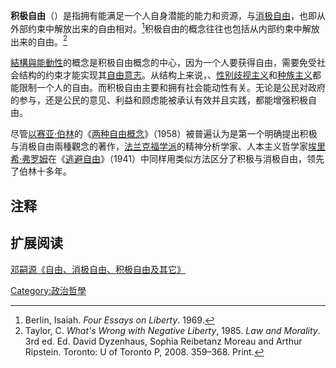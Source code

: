 {{Liberalism}}
'''积极自由'''（{{lang-en|'''Positive liberty'''}}）是指拥有能满足一个人自身潜能的能力和资源，与[[消极自由|消极自由]]，也即从外部约束中解放出来的自由相对。<ref name=autogenerated1>Berlin, Isaiah. ''Four Essays on Liberty''. 1969.</ref>积极自由的概念往往也包括从内部约束中解放出来的自由。<ref name=Taylor>Taylor, C. ''What's Wrong with Negative Liberty'', 1985. ''Law and Morality''. 3rd ed. Ed. David Dyzenhaus, Sophia Reibetanz Moreau and Arthur Ripstein. Toronto: U of Toronto P, 2008. 359–368. Print.</ref>

[[結構與能動性|結構與能動性]]的概念是积极自由概念的中心，因为一个人要获得自由，需要免受社会结构的约束才能实现其[[自由意志|自由意志]]。从结构上来说，{{link-en|阶级歧视主义|Classism}}、[[性别歧视主义|性别歧视主义]]和[[种族主义|种族主义]]都能限制一个人的自由。而积极自由主要和拥有社会能动性有关。无论是公民对政府的参与，还是公民的意见、利益和顾虑能被承认有效并且实践，都能增强积极自由。

尽管[[以赛亚·伯林|以赛亚·伯林]]的《[[两种自由概念|两种自由概念]]》（1958）被普遍认为是第一个明确提出积极与消极自由兩種觀念的著作，[[法兰克福学派|法兰克福学派]]的精神分析学家、人本主义哲学家[[埃里希·弗罗姆|埃里希·弗罗姆]]在《[[逃避自由|逃避自由]]》（1941）中同样用类似方法区分了积极与消极自由，领先了伯林十多年。

== 注释 ==
{{reflist}}

[[Category:政治哲學|Category:政治哲學]]

== 扩展阅读 ==
[https://web.archive.org/web/20160305213725/http://www.21ccom.net/articles/sxwh/shsc/article_20140606107265.html 邓嗣源《自由、消极自由、积极自由及其它》]